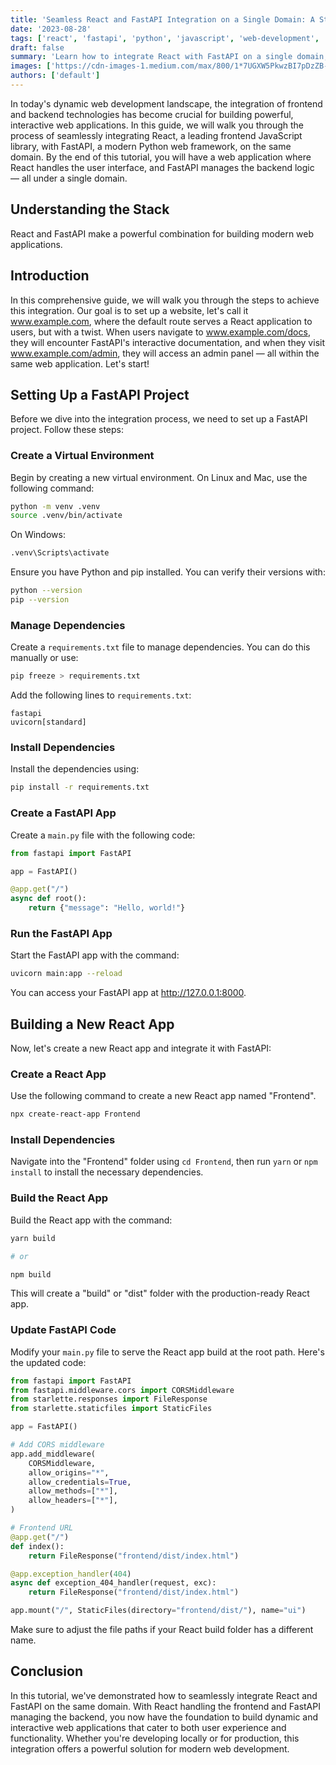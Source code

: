 ```yaml
---
title: 'Seamless React and FastAPI Integration on a Single Domain: A Step-by-Step Guide'
date: '2023-08-28'
tags: ['react', 'fastapi', 'python', 'javascript', 'web-development', 'integration']
draft: false
summary: 'Learn how to integrate React with FastAPI on a single domain, enabling you to build powerful web applications with a modern frontend and a robust Python backend.'
images: ['https://cdn-images-1.medium.com/max/800/1*7UGXW5PkwzBI7pDzZB-VOA.jpeg']
authors: ['default']
---
```


In today's dynamic web development landscape, the integration of frontend and backend technologies has become crucial for building powerful, interactive web applications. In this guide, we will walk you through the process of seamlessly integrating React, a leading frontend JavaScript library, with FastAPI, a modern Python web framework, on the same domain. By the end of this tutorial, you will have a web application where React handles the user interface, and FastAPI manages the backend logic — all under a single domain.

## Understanding the Stack

React and FastAPI make a powerful combination for building modern web applications.

<BlogNewsletterForm title="Want more full-stack development tutorials?" />

## Introduction

In this comprehensive guide, we will walk you through the steps to achieve this integration. Our goal is to set up a website, let's call it www.example.com, where the default route serves a React application to users, but with a twist. When users navigate to www.example.com/docs, they will encounter FastAPI's interactive documentation, and when they visit www.example.com/admin, they will access an admin panel — all within the same web application. Let's start!

## Setting Up a FastAPI Project

Before we dive into the integration process, we need to set up a FastAPI project. Follow these steps:

### Create a Virtual Environment

Begin by creating a new virtual environment. On Linux and Mac, use the following command:

```bash
python -m venv .venv
source .venv/bin/activate
```

On Windows:

```bash
.venv\Scripts\activate
```

Ensure you have Python and pip installed. You can verify their versions with:

```bash
python --version
pip --version
```

### Manage Dependencies

Create a `requirements.txt` file to manage dependencies. You can do this manually or use:

```bash
pip freeze > requirements.txt
```

Add the following lines to `requirements.txt`:

```plaintext
fastapi
uvicorn[standard]
```

### Install Dependencies

Install the dependencies using:

```bash
pip install -r requirements.txt
```

### Create a FastAPI App

Create a `main.py` file with the following code:

```python
from fastapi import FastAPI

app = FastAPI()

@app.get("/")
async def root():
    return {"message": "Hello, world!"}
```

### Run the FastAPI App

Start the FastAPI app with the command:

```bash
uvicorn main:app --reload
```

You can access your FastAPI app at http://127.0.0.1:8000.

## Building a New React App

Now, let's create a new React app and integrate it with FastAPI:

### Create a React App

Use the following command to create a new React app named "Frontend".

```bash
npx create-react-app Frontend
```

### Install Dependencies

Navigate into the "Frontend" folder using `cd Frontend`, then run `yarn` or `npm install` to install the necessary dependencies.

### Build the React App

Build the React app with the command:

```bash
yarn build

# or

npm build
```

This will create a "build" or "dist" folder with the production-ready React app.

### Update FastAPI Code

Modify your `main.py` file to serve the React app build at the root path. Here's the updated code:

```python
from fastapi import FastAPI
from fastapi.middleware.cors import CORSMiddleware
from starlette.responses import FileResponse
from starlette.staticfiles import StaticFiles

app = FastAPI()

# Add CORS middleware
app.add_middleware(
    CORSMiddleware,
    allow_origins="*",
    allow_credentials=True,
    allow_methods=["*"],
    allow_headers=["*"],
)

# Frontend URL
@app.get("/")
def index():
    return FileResponse("frontend/dist/index.html")

@app.exception_handler(404)
async def exception_404_handler(request, exc):
    return FileResponse("frontend/dist/index.html")

app.mount("/", StaticFiles(directory="frontend/dist/"), name="ui")
```

Make sure to adjust the file paths if your React build folder has a different name.

## Conclusion

In this tutorial, we've demonstrated how to seamlessly integrate React and FastAPI on the same domain. With React handling the frontend and FastAPI managing the backend, you now have the foundation to build dynamic and interactive web applications that cater to both user experience and functionality. Whether you're developing locally or for production, this integration offers a powerful solution for modern web development.

